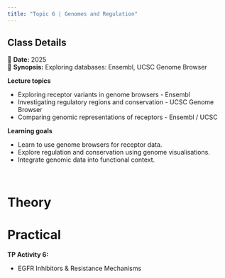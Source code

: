 ```yaml
---
title: "Topic 6 | Genomes and Regulation"
---
```


::: {.callout-note}
## Class Details
📅 **Date:** 2025  
📖 **Synopsis:** Exploring databases: Ensembl, UCSC Genome Browser  
:::

**Lecture topics**

  - Exploring receptor variants in genome browsers - Ensembl
  - Investigating regulatory regions and conservation - UCSC Genome Browser
  - Comparing genomic representations of receptors - Ensembl / UCSC

**Learning goals**

  - Learn to use genome browsers for receptor data.
  - Explore regulation and conservation using genome visualisations.
  - Integrate genomic data into functional context.

</br>

::: {.panel-tabset}

# Theory


# Practical

**TP Activity 6:**

  - EGFR Inhibitors & Resistance Mechanisms

:::
